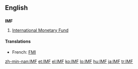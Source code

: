 ==English==
==={{initialism}}===
'''IMF'''
# [[International Monetary Fund]]

====Translations====
*French: [[FMI]]

[[zh-min-nan:IMF]]
[[et:IMF]]
[[el:IMF]]
[[ko:IMF]]
[[lo:IMF]]
[[hu:IMF]]
[[ja:IMF]]
[[tr:IMF]]
